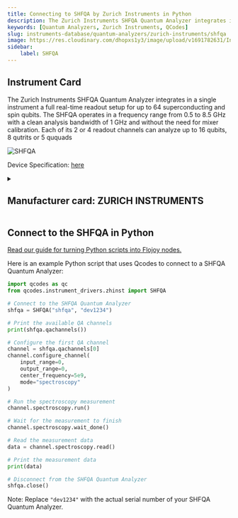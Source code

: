```yaml
---
title: Connecting to SHFQA by Zurich Instruments in Python
description: The Zurich Instruments SHFQA Quantum Analyzer integrates in a single instrument a full real-time readout setup for up to 64 superconducting and spin qubits. The SHFQA operates in a frequency range from 0.5 to 8.5 GHz with a clean analysis bandwidth of 1 GHz and without the need for mixer calibration. Each of its 2 or 4 readout channels can analyze up to 16 qubits, 8 qutrits or 5 ququads
keywords: [Quantum Analyzers, Zurich Instruments, QCodes] 
slug: instruments-database/quantum-analyzers/zurich-instruments/shfqa 
image: https://res.cloudinary.com/dhopxs1y3/image/upload/v1691782631/Instruments/Quantum%20Analyzer/SHFQA/SHFQA.webp
sidebar:
    label: SHFQA 
---
```



## Instrument Card

The Zurich Instruments SHFQA Quantum Analyzer integrates in a single instrument a full real-time readout setup for up to 64 superconducting and spin qubits. The SHFQA operates in a frequency range from 0.5 to 8.5 GHz with a clean analysis bandwidth of 1 GHz and without the need for mixer calibration. Each of its 2 or 4 readout channels can analyze up to 16 qubits, 8 qutrits or 5 ququads

![SHFQA](https://res.cloudinary.com/dhopxs1y3/image/upload/v1691782631/Instruments/Quantum%20Analyzer/SHFQA/SHFQA.webp)

Device Specification: [here](https://docs.zhinst.com/pdf/ziSHFQA_UserManual.pdf)

<details style={{ marginTop: "15px"}}>
<summary><h2 style={{display:'inline'}}>Manufacturer card: ZURICH INSTRUMENTS</h2></summary>

![ZURICH INSTRUMENTS](https://res.cloudinary.com/dhopxs1y3/image/upload/v1692806207/Instruments/Vendor%20Logos/Zurich_Instruments.png)

Zurich Instruments Ltd. is a privately owned company developing and selling advanced test and measurement instruments equipped with software for dynamic signal analysis.

- Headquarters: Switzerland
- Yearly Revenue (millions, USD): 38
- Vendor Website: [here](https://www.zhinst.com/americas/en)

</details>


<FeaturedInstrumentVideo category="QUANTUM_ANALYZERS" />

## Connect to the SHFQA in Python

[Read our guide for turning Python scripts into Flojoy nodes.](https://docs.flojoy.ai/contribution/blocks/custom-flojoy-block/)



<Tabs>
<TabItem value="Flojoy" label="Flojoy" className="flojoy-instrument-tabs">

<SectionsCard category="QUANTUM_ANALYZERS" manufacturer="Zurich Instruments"></SectionsCard>

</TabItem>
<TabItem value="QCodes" label="QCodes">

Here is an example Python script that uses Qcodes to connect to a SHFQA Quantum Analyzer:

```python
import qcodes as qc
from qcodes.instrument_drivers.zhinst import SHFQA

# Connect to the SHFQA Quantum Analyzer
shfqa = SHFQA("shfqa", "dev1234")

# Print the available QA channels
print(shfqa.qachannels())

# Configure the first QA channel
channel = shfqa.qachannels[0]
channel.configure_channel(
    input_range=0,
    output_range=0,
    center_frequency=5e9,
    mode="spectroscopy"
)

# Run the spectroscopy measurement
channel.spectroscopy.run()

# Wait for the measurement to finish
channel.spectroscopy.wait_done()

# Read the measurement data
data = channel.spectroscopy.read()

# Print the measurement data
print(data)

# Disconnect from the SHFQA Quantum Analyzer
shfqa.close()
```

Note: Replace `"dev1234"` with the actual serial number of your SHFQA Quantum Analyzer.

</TabItem>
</Tabs>